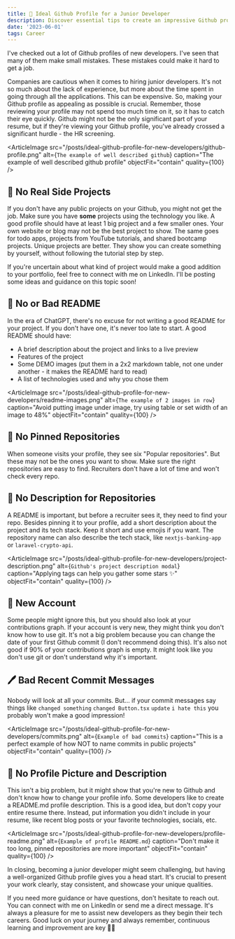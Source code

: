 ```yaml
---
title: 🔖 Ideal Github Profile for a Junior Developer
description: Discover essential tips to create an impressive Github profile that increases your chances of landing a junior developer job
date: '2023-06-01'
tags: Career
---
```



I've checked out a lot of Github profiles of new developers. I've seen that many of them make small mistakes. These mistakes could make it hard to get a job.

Companies are cautious when it comes to hiring junior developers. It's not so much about the lack of experience, but more about the time spent in going through all the applications. This can be expensive. So, making your Github profile as appealing as possible is crucial. Remember, those reviewing your profile may not spend too much time on it, so it has to catch their eye quickly. Github might not be the only significant part of your resume, but if they're viewing your Github profile, you've already crossed a significant hurdle - the HR screening.

<ArticleImage src="/posts/ideal-github-profile-for-new-developers/github-profile.png" alt={`The example of well described github`} caption="The example of well described github profile" objectFit="contain" quality={100} />

## 🚀 No Real Side Projects 
If you don't have any public projects on your Github, you might not get the job. Make sure you have **some** projects using the technology you like. A good profile should have at least 1 big project and a few smaller ones. Your own website or blog may not be the best project to show. The same goes for todo apps, projects from YouTube tutorials, and shared bootcamp projects. Unique projects are better. They show you can create something by yourself, without following the tutorial step by step.
  
If you're uncertain about what kind of project would make a good addition to your portfolio, feel free to connect with me on LinkedIn. I'll be posting some ideas and guidance on this topic soon! 

## 📝 No or Bad README  
In the era of ChatGPT, there's no excuse for not writing a good README for your project. If you don't have one, it's never too late to start. A good README should have: 
- A brief description about the project and links to a live preview
- Features of the project
- Some DEMO images (put them in a 2x2 markdown table, not one under another - it makes the README hard to read)
- A list of technologies used and why you chose them 

<ArticleImage src="/posts/ideal-github-profile-for-new-developers/readme-images.png" alt={`The example of 2 images in row`} caption="Avoid putting image under image, try using table or set width of an image to 48%" objectFit="contain" quality={100} />


## 📌 No Pinned Repositories
When someone visits your profile, they see six "Popular repositories". But these may not be the ones you want to show. Make sure the right repositories are easy to find. Recruiters don't have a lot of time and won't check every repo.

## 🎈 No Description for Repositories
A README is important, but before a recruiter sees it, they need to find your repo. Besides pinning it to your profile, add a short description about the project and its tech stack. Keep it short and use emojis if you want. The repository name can also describe the tech stack, like `nextjs-banking-app` or `laravel-crypto-api`.


<ArticleImage src="/posts/ideal-github-profile-for-new-developers/project-description.png" alt={`Github's project description modal`} caption="Applying tags can help you gather some stars ✨" objectFit="contain" quality={100} />

## 📅 New Account
Some people might ignore this, but you should also look at your contributions graph. If your account is very new, they might think you don't know how to use git. It's not a big problem because you can change the date of your first Github commit (I don't recommend doing this). It's also not good if 90% of your contributions graph is empty. It might look like you don't use git or don't understand why it's important.

## 🖊️ Bad Recent Commit Messages
Nobody will look at all your commits. But... if your commit messages say things like `changed something` `changed Button.tsx` `update` `i hate this` you probably won't make a good impression!

<ArticleImage src="/posts/ideal-github-profile-for-new-developers/commits.png" alt={`Example of bad commits`} caption="This is a perfect example of how NOT to name commits in public projects" objectFit="contain" quality={100} />

## 👤 No Profile Picture and Description
This isn't a big problem, but it might show that you're new to Github and don't know how to change your profile info. Some developers like to create a README.md profile description. This is a good idea, but don't copy your entire resume there. Instead, put information you didn't include in your resume, like recent blog posts or your favorite technologies, socials, etc.

<ArticleImage src="/posts/ideal-github-profile-for-new-developers/profile-readme.png" alt={`Example of profile README.md`} caption="Don't make it too long, pinned repositories are more important" objectFit="contain" quality={100} />

In closing, becoming a junior developer might seem challenging, but having a well-organized Github profile gives you a head start. It's crucial to present your work clearly, stay consistent, and showcase your unique qualities.

If you need more guidance or have questions, don't hesitate to reach out. You can connect with me on LinkedIn or send me a direct message. It's always a pleasure for me to assist new developers as they begin their tech careers. Good luck on your journey and always remember, continuous learning and improvement are key 🖖🫡
